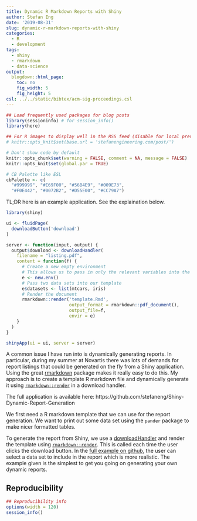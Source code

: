 ```yaml
---
title: Dynamic R Markdown Reports with Shiny
author: Stefan Eng
date: '2019-08-31'
slug: dynamic-r-markdown-reports-with-shiny
categories:
  - R
  - development
tags:
  - shiny
  - rmarkdown
  - data-science
output:
  blogdown::html_page:
    toc: no
    fig_width: 5
    fig_height: 5
csl: ../../static/bibtex/acm-sig-proceedings.csl
---
```



```r
## Load frequently used packages for blog posts
library(sessioninfo) # for session_info()
library(here)

## For R images to display well in the RSS feed (disable for local preview)
# knitr::opts_knit$set(base.url = 'stefanengineering.com/post/')

# Don't show code by default
knitr::opts_chunk$set(warning = FALSE, comment = NA, message = FALSE)
knitr::opts_knit$set(global.par = TRUE)

# CB Palette like ESL
cbPalette <- c(
  "#999999", "#E69F00", "#56B4E9", "#009E73",
  "#F0E442", "#0072B2", "#D55E00", "#CC79A7")
```

TL;DR here is an example application. See the explaination below.

```r
library(shiny)

ui <- fluidPage(
  downloadButton('download')
)

server <- function(input, output) {
  output$download <- downloadHandler(
    filename = "listing.pdf",
    content = function(f) {
      # Create a new empty environment
      # This allows us to pass in only the relevant variables into the report
      e <- new.env()
      # Pass two data sets into our template
      e$datasets <- list(mtcars, iris)
      # Render the document
      rmarkdown::render('template.Rmd',
                        output_format = rmarkdown::pdf_document(),
                        output_file=f,
                        envir = e)
    }
  )
}

shinyApp(ui = ui, server = server)
```

A common issue I have run into is dynamically generating reports.
In particular, during my summer at Novartis there was lots of demands for report listings that could be generated on the fly from a Shiny application.
Using the great [rmarkdown](https://github.com/rstudio/rmarkdown) package makes it really easy to do this.
My approach is to create a template R markdown file and dynamically generate it using [`rmarkdown::render`](https://www.rdocumentation.org/packages/rmarkdown/versions/1.15/topics/render) in a download handler.

The full application is available here: https://github.com/stefaneng/Shiny-Dynamic-Report-Generation

We first need a R markdown template that we can use for the report generation.
We want to print out some data set using the `pander` package to make nicer formatted tables.

<script src="http://gist-it.appspot.com/http://github.com/stefaneng/Shiny-Dynamic-Report-Generation/blob/master/template.Rmd"></script>

To generate the report from Shiny, we use a [downloadHandler](https://shiny.rstudio.com/reference/shiny/0.14/downloadHandler.html) and render the template using [`rmarkdown::render`](https://www.rdocumentation.org/packages/rmarkdown/versions/1.15/topics/render).
This is called each time the user clicks the download button. In the [full example on github](https://github.com/stefaneng/Shiny-Dynamic-Report-Generation), the user can select a data set to include in the report which is more realistic.
The example given is the simplest to get you going on generating your own dynamic reports.

## Reproducibility

```r
## Reproducibility info
options(width = 120)
session_info()
```
